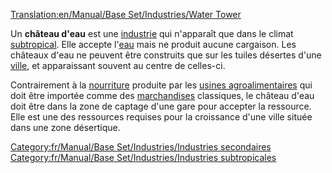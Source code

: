 [[Translation:en/Manual/Base Set/Industries/Water Tower]]

{{fr/Manual/Base Set/Industries/Industries|image=en/Manual/Base Set/Industries/Water tower.gif
|nom=Château d'eau
|climats=[[fr/Manual/Climat#subtropical|Subtropical]]
|accepte=[[fr/Manual/Base Set/Cargos/Eau|Eau]]
|produit=Rien
|notes=Absent des autres [[fr/Manual/Climat|climats]].
Peut seulement être placé dans une ville de zone désertique.
}}
Un '''château d'eau''' est une [[fr/Manual/Industries|industrie]] qui n'apparaît que dans le climat [[fr/Manual/Climat#subtropical|subtropical]]. Elle accepte l'[[fr/Manual/Base Set/Cargos/Eau|eau]] mais ne produit aucune cargaison. Les châteaux d'eau ne peuvent être construits que sur les tuiles désertes d'une [[fr/Manual/Ville|ville]], et apparaissant souvent au centre de celles-ci.

Contrairement à la [[fr/Manual/Base Set/Cargos/Nourriture|nourriture]] produite par les [[fr/Manual/Base Set/Industries/Usine agroalimentaire|usines agroalimentaires]] qui doit être importée comme des [[fr/Manual/Base Set/Cargos/Marchandises|marchandises]] classiques, le château d'eau doit être dans la zone de captage d'une gare pour accepter la ressource. Elle est une des ressources requises pour la croissance d'une ville située dans une zone désertique.

{{fr/Manual/Base Set/Industries/Navbox Industries}}

[[Category:fr/Manual/Base Set/Industries/Industries secondaires]]
[[Category:fr/Manual/Base Set/Industries/Industries subtropicales]]